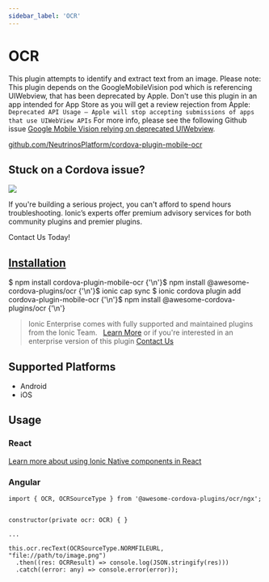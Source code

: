 ```yaml
---
sidebar_label: 'OCR'
---
```



# OCR

This plugin attempts to identify and extract text from an image.
Please note: This plugin depends on the GoogleMobileVision pod which is referencing UIWebview, that has been deprecated by Apple.
Don't use this plugin in an app intended for App Store as you will get a review rejection from Apple: `Deprecated API Usage — Apple will stop accepting submissions of apps that use UIWebView APIs`
For more info, please see the following Github issue [Google Mobile Vision relying on deprecated UIWebview](https://github.com/NeutrinosPlatform/cordova-plugin-mobile-ocr/issues/27).

<p>
  <a href="https://github.com/NeutrinosPlatform/cordova-plugin-mobile-ocr" target="_blank" rel="noopener" className="git-link">github.com/NeutrinosPlatform/cordova-plugin-mobile-ocr</a>
</p>

<h2>Stuck on a Cordova issue?</h2>
<DocsCard
  className="cordova-ee-card"
  header="Don't waste precious time on plugin issues."
  href="https://ionicframework.com/sales?product_of_interest=Ionic%20Native"
>
  <div>
    <img src="/docs/icons/native-cordova-bot.png" className="cordova-ee-img" />
    <p>If you're building a serious project, you can't afford to spend hours troubleshooting. Ionic’s experts offer premium advisory services for both community plugins and premier plugins.</p>
    <DocsButton className="native-ee-detail">Contact Us Today!</DocsButton>
  </div>
</DocsCard>

<h2 id="installation">
  <a href="#installation">Installation</a>
</h2>
<Tabs
  groupId="runtime"
  defaultValue="Capacitor"
  values={[
    { value: 'Capacitor', label: 'Capacitor' },
    { value: 'Cordova', label: 'Cordova' },
    { value: 'Enterprise', label: 'Enterprise' },
  ]}
>
  <TabItem value="Capacitor">
    <CodeBlock className="language-shell">
      $ npm install cordova-plugin-mobile-ocr {'\n'}$ npm install @awesome-cordova-plugins/ocr {'\n'}$ ionic cap sync
    </CodeBlock>
  </TabItem>
  <TabItem value="Cordova">
    <CodeBlock className="language-shell">
      $ ionic cordova plugin add cordova-plugin-mobile-ocr {'\n'}$ npm install @awesome-cordova-plugins/ocr {'\n'}
    </CodeBlock>
  </TabItem>
  <TabItem value="Enterprise">
    <blockquote>
      Ionic Enterprise comes with fully supported and maintained plugins from the Ionic Team. &nbsp;
      <a className="btn" href="https://ionic.io/docs/premier-plugins">Learn More</a> or if you're interested in an enterprise version of this plugin <a className="btn" href="https://ionicframework.com/sales?product_of_interest=Ionic%20Enterprise%20Engine">Contact Us</a>
    </blockquote>
  </TabItem>
</Tabs>

## Supported Platforms

- Android
- iOS

## Usage

### React

[Learn more about using Ionic Native components in React](../native-community.mdx#react)

### Angular

```tsx
import { OCR, OCRSourceType } from '@awesome-cordova-plugins/ocr/ngx';


constructor(private ocr: OCR) { }

...

this.ocr.recText(OCRSourceType.NORMFILEURL, "file://path/to/image.png")
  .then((res: OCRResult) => console.log(JSON.stringify(res)))
  .catch((error: any) => console.error(error));

```
